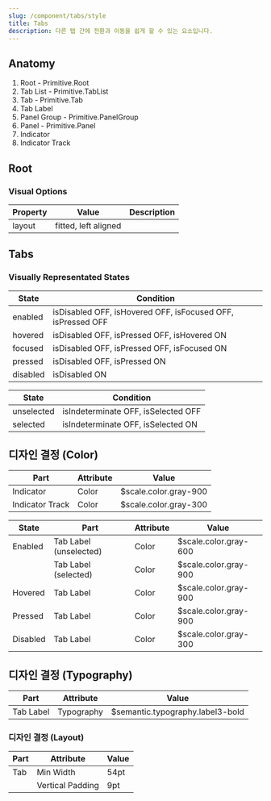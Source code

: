 ```yaml
---
slug: /component/tabs/style
title: Tabs
description: 다른 탭 간에 전환과 이동을 쉽게 할 수 있는 요소입니다.
---
```


## Anatomy

1. Root - Primitive.Root
2. Tab List - Primitive.TabList
3. Tab - Primitive.Tab
4. Tab Label
5. Panel Group - Primitive.PanelGroup
6. Panel - Primitive.Panel
7. Indicator
8. Indicator Track

## Root

### Visual Options

| Property | Value                | Description |
| -------- | -------------------- | ----------- |
| layout   | fitted, left aligned |             |

## Tabs

### Visually Representated States

| State    | Condition                                                   |
| -------- | ----------------------------------------------------------- |
| enabled  | isDisabled OFF, isHovered OFF, isFocused OFF, isPressed OFF |
| hovered  | isDisabled OFF, isPressed OFF, isHovered ON                 |
| focused  | isDisabled OFF, isPressed OFF, isFocused ON                 |
| pressed  | isDisabled OFF, isPressed ON                                |
| disabled | isDisabled ON                                               |

| State      | Condition                           |
| ---------- | ----------------------------------- |
| unselected | isIndeterminate OFF, isSelected OFF |
| selected   | isIndeterminate OFF, isSelected ON  |

## 디자인 결정 (Color)

| Part            | Attribute | Value                 |
| --------------- | --------- | --------------------- |
| Indicator       | Color     | $scale.color.gray-900 |
| Indicator Track | Color     | $scale.color.gray-300 |

| State    | Part                   | Attribute | Value                 |
| -------- | ---------------------- | --------- | --------------------- |
| Enabled  | Tab Label (unselected) | Color     | $scale.color.gray-600 |
|          | Tab Label (selected)   | Color     | $scale.color.gray-900 |
| Hovered  | Tab Label              | Color     | $scale.color.gray-900 |
| Pressed  | Tab Label              | Color     | $scale.color.gray-900 |
| Disabled | Tab Label              | Color     | $scale.color.gray-300 |

## 디자인 결정 (Typography)

| Part      | Attribute  | Value                            |
| --------- | ---------- | -------------------------------- |
| Tab Label | Typography | $semantic.typography.label3-bold |

### 디자인 결정 (Layout)

| Part | Attribute        | Value |
| ---- | ---------------- | ----- |
| Tab  | Min Width        | 54pt  |
|      | Vertical Padding | 9pt   |
